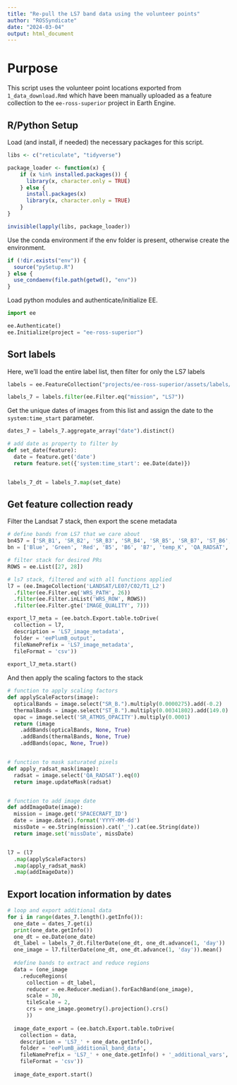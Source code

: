 ```yaml
---
title: "Re-pull the LS7 band data using the volunteer points"
author: "ROSSyndicate"
date: "2024-03-04"
output: html_document
---
```


# Purpose

This script uses the volunteer point locations exported from `1_data_download.Rmd` which have been manually uploaded as a feature collection to the `ee-ross-superior` project in Earth Engine.

## R/Python Setup

Load (and install, if needed) the necessary packages for this script.

```r
libs <- c("reticulate", "tidyverse")

package_loader <- function(x) {
    if (x %in% installed.packages()) {
      library(x, character.only = TRUE)
    } else {
      install.packages(x)
      library(x, character.only = TRUE)
    }
}

invisible(lapply(libs, package_loader))
```

Use the conda environment if the env folder is present, otherwise create the environment.

```r
if (!dir.exists("env")) {
  source("pySetup.R")
} else {
  use_condaenv(file.path(getwd(), "env"))
}
```

Load python modules and authenticate/initialize EE.

```python
import ee

ee.Authenticate()
ee.Initialize(project = "ee-ross-superior")
```

## Sort labels

Here, we'll load the entire label list, then filter for only the LS7 labels

```python
labels = ee.FeatureCollection("projects/ee-ross-superior/assets/labels/collated_label_data_v2023-07-20")

labels_7 = labels.filter(ee.Filter.eq("mission", "LS7"))
```

Get the unique dates of images from this list and assign the date to the `system:time_start` parameter.

```python
dates_7 = labels_7.aggregate_array("date").distinct()

# add date as property to filter by
def set_date(feature):
  date = feature.get('date')
  return feature.set({'system:time_start': ee.Date(date)})


labels_7_dt = labels_7.map(set_date)
```

## Get feature collection ready

Filter the Landsat 7 stack, then export the scene metadata

```python
# define bands from LS7 that we care about
bn457 = ['SR_B1', 'SR_B2', 'SR_B3', 'SR_B4', 'SR_B5', 'SR_B7', 'ST_B6', 'QA_RADSAT', 'SR_ATMOS_OPACITY']
bn = ['Blue', 'Green', 'Red', 'B5', 'B6', 'B7', 'temp_K', 'QA_RADSAT','SR_ATMOS_OPACITY']

# filter stack for desired PRs
ROWS = ee.List([27, 28])

# ls7 stack, filtered and with all functions applied
l7 = (ee.ImageCollection('LANDSAT/LE07/C02/T1_L2')
  .filter(ee.Filter.eq('WRS_PATH', 26))
  .filter(ee.Filter.inList('WRS_ROW', ROWS))
  .filter(ee.Filter.gte('IMAGE_QUALITY', 7)))

export_l7_meta = (ee.batch.Export.table.toDrive(
  collection = l7,
  description = 'LS7_image_metadata',
  folder = 'eePlumB_output',
  fileNamePrefix = 'LS7_image_metadata',
  fileFormat = 'csv'))
  
export_l7_meta.start()

```

And then apply the scaling factors to the stack

```python
# function to apply scaling factors
def applyScaleFactors(image):
  opticalBands = image.select("SR_B.").multiply(0.0000275).add(-0.2)
  thermalBands = image.select("ST_B.").multiply(0.00341802).add(149.0)
  opac = image.select('SR_ATMOS_OPACITY').multiply(0.0001)
  return (image
    .addBands(opticalBands, None, True)
    .addBands(thermalBands, None, True)
    .addBands(opac, None, True))


# function to mask saturated pixels
def apply_radsat_mask(image):
  radsat = image.select('QA_RADSAT').eq(0)
  return image.updateMask(radsat)


# function to add image date
def addImageDate(image):
  mission = image.get('SPACECRAFT_ID')
  date = image.date().format('YYYY-MM-dd')
  missDate = ee.String(mission).cat('_').cat(ee.String(date))
  return image.set('missDate', missDate)


l7 = (l7
  .map(applyScaleFactors)
  .map(apply_radsat_mask)
  .map(addImageDate))

```

## Export location information by dates

```python
# loop and export additional data
for i in range(dates_7.length().getInfo()):
  one_date = dates_7.get(i)
  print(one_date.getInfo())
  one_dt = ee.Date(one_date)
  dt_label = labels_7_dt.filterDate(one_dt, one_dt.advance(1, 'day'))
  one_image = l7.filterDate(one_dt, one_dt.advance(1, 'day')).mean()
  
  #define bands to extract and reduce regions
  data = (one_image
    .reduceRegions(
      collection = dt_label,
      reducer = ee.Reducer.median().forEachBand(one_image),
      scale = 30,
      tileScale = 2,
      crs = one_image.geometry().projection().crs()
      ))
  
  image_date_export = (ee.batch.Export.table.toDrive(
    collection = data,
    description = 'LS7_' + one_date.getInfo(),
    folder = 'eePlumB_additional_band_data',
    fileNamePrefix = 'LS7_' + one_date.getInfo() + '_additional_vars',
    fileFormat = 'csv'))
    
  image_date_export.start()

```
